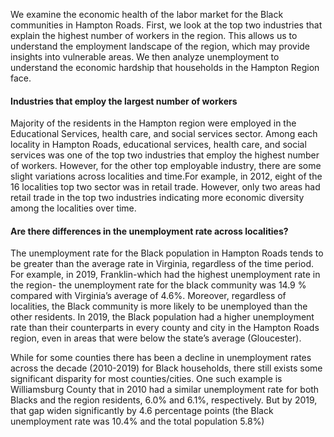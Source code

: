 We examine the economic health of the labor market for the Black communities in Hampton Roads. First, we look at the top two industries that explain the highest number of workers in the region. This allows us to understand the employment landscape of the region, which may provide insights into vulnerable areas. We then analyze unemployment to understand the economic hardship that households in the Hampton Region face.

#### Industries that employ the largest number of workers

Majority of the residents in the Hampton region were employed in the Educational Services, health care, and social services sector. Among each locality in Hampton Roads, educational services, health care, and social services was one of the top two industries that employ the highest number of workers. However, for the other top employable industry, there are some slight variations across localities and time.For example, in 2012, eight of the 16 localities top two sector was in retail trade. However, only two areas had retail trade in the top two industries indicating more economic diversity among the localities over time.

#### Are there differences in the unemployment rate across localities?

The unemployment rate for the Black population in Hampton Roads tends to be greater than the average rate in Virginia, regardless of the time period. For example, in 2019, Franklin-which had the highest unemployment rate in the region- the unemployment rate for the black community was 14.9 % compared with Virginia's average of 4.6%. Moreover, regardless of localities, the Black community is more likely to be unemployed than the other residents. In 2019, the Black population had a higher unemployment rate than their counterparts in every county and city in the Hampton Roads region, even in areas that were below the state's average (Gloucester).

While for some counties there has been a decline in unemployment rates across the decade (2010-2019) for Black households, there still exists some significant disparity for most counties/cities. One such example is Williamsburg County that in 2010 had a similar unemployment rate for both Blacks and the region residents, 6.0% and 6.1%, respectively. But by 2019, that gap widen significantly by 4.6 percentage points (the Black unemployment rate was 10.4% and the total population 5.8%)
